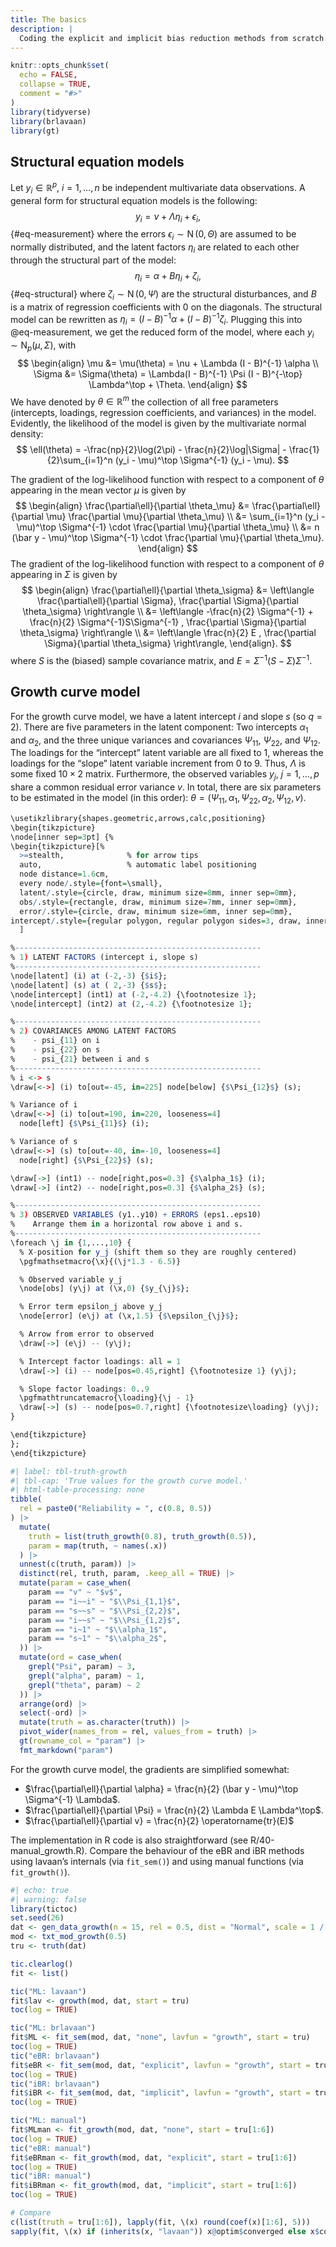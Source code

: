 ```yaml
---
title: The basics
description: | 
  Coding the explicit and implicit bias reduction methods from scratch.
---
```


```r
knitr::opts_chunk$set(
  echo = FALSE,
  collapse = TRUE,
  comment = "#>"
)
library(tidyverse)
library(brlavaan)
library(gt)
```

## Structural equation models

Let $y_i\in \mathbb R^p$, $i=1,\dots,n$ be independent multivariate data observations.
A general form for structural equation models is the following:
$$
y_i = \nu + \Lambda \eta_i + \epsilon_i,
$$ {#eq-measurement}
where the errors $\epsilon_i \sim \operatorname{N}(0,\Theta)$ are assumed to be normally distributed, and the latent factors $\eta_i$ are related to each other through the structural part of the model:
$$
\eta_i = \alpha + B \eta_i + \zeta_i,
$$ {#eq-structural}
where $\zeta_i \sim \operatorname{N}(0,\Psi)$ are the structural disturbances, and $B$ is a matrix of regression coefficients with 0 on the diagonals.
The structural model can be rewritten as $\eta_i = (I - B)^{-1} \alpha + (I - B)^{-1} \zeta_i$.
Plugging this into @eq-measurement, we get the reduced form of the model, where each $y_i \sim \operatorname{N}_p (\mu, \Sigma)$, with
$$
\begin{align}
\mu &= \mu(\theta) = \nu + \Lambda (I - B)^{-1} \alpha \\
\Sigma &= \Sigma(\theta) = \Lambda(I - B)^{-1} \Psi (I - B)^{-\top} \Lambda^\top + \Theta.
\end{align}
$$
We have denoted by $\theta\in\mathbb R^m$ the collection of all free parameters (intercepts, loadings, regression coefficients, and variances) in the model.
Evidently, the likelihood of the model is given by the multivariate normal density:
$$
\ell(\theta) = -\frac{np}{2}\log(2\pi) - \frac{n}{2}\log|\Sigma| - \frac{1}{2}\sum_{i=1}^n (y_i - \mu)^\top \Sigma^{-1} (y_i - \mu).
$$

The gradient of the log-likelihood function with respect to a component of $\theta$ appearing in the mean vector $\mu$ is given by
$$
\begin{align}
\frac{\partial\ell}{\partial \theta_\mu} 
&= \frac{\partial\ell}{\partial \mu} \frac{\partial \mu}{\partial \theta_\mu}  \\
&= \sum_{i=1}^n (y_i - \mu)^\top \Sigma^{-1} \cdot \frac{\partial \mu}{\partial \theta_\mu} \\
&= n (\bar y - \mu)^\top \Sigma^{-1} \cdot \frac{\partial \mu}{\partial \theta_\mu}.
\end{align}
$$
The gradient of the log-likelihood function with respect to a component of $\theta$ appearing in $\Sigma$ is given by
$$
\begin{align}
\frac{\partial\ell}{\partial \theta_\sigma} 
&= \left\langle \frac{\partial\ell}{\partial \Sigma}, \frac{\partial \Sigma}{\partial \theta_\sigma}  \right\rangle \\
&= \left\langle -\frac{n}{2} \Sigma^{-1} + \frac{n}{2} \Sigma^{-1}S\Sigma^{-1}  , \frac{\partial \Sigma}{\partial \theta_\sigma} \right\rangle \\
&= \left\langle \frac{n}{2} E , \frac{\partial \Sigma}{\partial \theta_\sigma} \right\rangle,
\end{align}.
$$
where $S$ is the (biased) sample covariance matrix, and $E = \Sigma^{-1}(S-\Sigma)\Sigma^{-1}$.

## Growth curve model

For the growth curve model, we have a latent intercept $i$ and slope $s$ (so $q=2$).
There are five parameters in the latent component: Two intercepts $\alpha_1$ and $\alpha_2$, and the three unique variances and covariances $\Psi_{11}$, $\Psi_{22}$, and $\Psi_{12}$.
The loadings for the "intercept" latent variable are all fixed to 1, whereas the loadings for the "slope" latent variable increment from 0 to 9.
Thus, $\Lambda$ is some fixed $10 \times 2$ matrix.
Furthermore, the observed variables $y_j$, $j=1,\dots,p$ share a common residual error variance $v$.
In total, there are six parameters to be estimated in the model (in this order):
$\theta = (\Psi_{11}, \alpha_1, \Psi_{22}, \alpha_2, \Psi_{12}, v)$.

```r
\usetikzlibrary{shapes.geometric,arrows,calc,positioning}
\begin{tikzpicture}
\node[inner sep=3pt] {%
\begin{tikzpicture}[%
  >=stealth,              % for arrow tips
  auto,                   % automatic label positioning
  node distance=1.6cm,
  every node/.style={font=\small},
  latent/.style={circle, draw, minimum size=8mm, inner sep=0mm},
  obs/.style={rectangle, draw, minimum size=7mm, inner sep=0mm},
  error/.style={circle, draw, minimum size=6mm, inner sep=0mm},
intercept/.style={regular polygon, regular polygon sides=3, draw, inner sep=0pt, minimum size=6mm}
  ]

%-------------------------------------------------------
% 1) LATENT FACTORS (intercept i, slope s)
%-------------------------------------------------------
\node[latent] (i) at (-2,-3) {$i$};
\node[latent] (s) at ( 2,-3) {$s$};
\node[intercept] (int1) at (-2,-4.2) {\footnotesize 1};
\node[intercept] (int2) at (2,-4.2) {\footnotesize 1};

%-------------------------------------------------------
% 2) COVARIANCES AMONG LATENT FACTORS
%    - psi_{11} on i
%    - psi_{22} on s
%    - psi_{21} between i and s
%-------------------------------------------------------
% i <-> s
\draw[<->] (i) to[out=-45, in=225] node[below] {$\Psi_{12}$} (s);

% Variance of i
\draw[<->] (i) to[out=190, in=220, looseness=4]
  node[left] {$\Psi_{11}$} (i);

% Variance of s
\draw[<->] (s) to[out=-40, in=-10, looseness=4]
  node[right] {$\Psi_{22}$} (s);

\draw[->] (int1) -- node[right,pos=0.3] {$\alpha_1$} (i);
\draw[->] (int2) -- node[right,pos=0.3] {$\alpha_2$} (s);

%-------------------------------------------------------
% 3) OBSERVED VARIABLES (y1..y10) + ERRORS (eps1..eps10)
%    Arrange them in a horizontal row above i and s.
%-------------------------------------------------------
\foreach \j in {1,...,10} {
  % X-position for y_j (shift them so they are roughly centered)
  \pgfmathsetmacro{\x}{(\j*1.3 - 6.5)}

  % Observed variable y_j
  \node[obs] (y\j) at (\x,0) {$y_{\j}$};

  % Error term epsilon_j above y_j
  \node[error] (e\j) at (\x,1.5) {$\epsilon_{\j}$};

  % Arrow from error to observed
  \draw[->] (e\j) -- (y\j);

  % Intercept factor loadings: all = 1
  \draw[->] (i) -- node[pos=0.45,right] {\footnotesize 1} (y\j);

  % Slope factor loadings: 0..9
  \pgfmathtruncatemacro{\loading}{\j - 1}
  \draw[->] (s) -- node[pos=0.7,right] {\footnotesize\loading} (y\j);
}

\end{tikzpicture}
};
\end{tikzpicture}
```

```r
#| label: tbl-truth-growth
#| tbl-cap: 'True values for the growth curve model.'
#| html-table-processing: none
tibble(
  rel = paste0("Reliability = ", c(0.8, 0.5))
) |>
  mutate(
    truth = list(truth_growth(0.8), truth_growth(0.5)),
    param = map(truth, ~ names(.x))
  ) |>
  unnest(c(truth, param)) |>
  distinct(rel, truth, param, .keep_all = TRUE) |>
  mutate(param = case_when(
    param == "v" ~ "$v$",
    param == "i~~i" ~ "$\\Psi_{1,1}$",
    param == "s~~s" ~ "$\\Psi_{2,2}$",
    param == "i~~s" ~ "$\\Psi_{1,2}$",
    param == "i~1" ~ "$\\alpha_1$",
    param == "s~1" ~ "$\\alpha_2$",
  )) |>
  mutate(ord = case_when(
    grepl("Psi", param) ~ 3,
    grepl("alpha", param) ~ 1,
    grepl("theta", param) ~ 2
  )) |>
  arrange(ord) |>
  select(-ord) |>
  mutate(truth = as.character(truth)) |>
  pivot_wider(names_from = rel, values_from = truth) |>
  gt(rowname_col = "param") |>
  fmt_markdown("param")
```

For the growth curve model, the gradients are simplified somewhat:

- $\frac{\partial\ell}{\partial \alpha} = \frac{n}{2} (\bar y - \mu)^\top \Sigma^{-1} \Lambda$.
- $\frac{\partial\ell}{\partial \Psi} = \frac{n}{2} \Lambda E \Lambda^\top$.
- $\frac{\partial\ell}{\partial v} = \frac{n}{2} \operatorname{tr}(E)$

The implementation in R code is also straightforward (see R/40-manual_growth.R).
Compare the behaviour of the eBR and iBR methods using lavaan's internals (via `fit_sem()`) and using manual functions (via `fit_growth()`).

```r
#| echo: true
#| warning: false
library(tictoc)
set.seed(26)
dat <- gen_data_growth(n = 15, rel = 0.5, dist = "Normal", scale = 1 / 10)
mod <- txt_mod_growth(0.5)
tru <- truth(dat)

tic.clearlog()
fit <- list()

tic("ML: lavaan")
fit$lav <- growth(mod, dat, start = tru)
toc(log = TRUE)

tic("ML: brlavaan")
fit$ML <- fit_sem(mod, dat, "none", lavfun = "growth", start = tru)
toc(log = TRUE)
tic("eBR: brlavaan")
fit$eBR <- fit_sem(mod, dat, "explicit", lavfun = "growth", start = tru)
toc(log = TRUE)
tic("iBR: brlavaan")
fit$iBR <- fit_sem(mod, dat, "implicit", lavfun = "growth", start = tru)
toc(log = TRUE)

tic("ML: manual")
fit$MLman <- fit_growth(mod, dat, "none", start = tru[1:6])
toc(log = TRUE)
tic("eBR: manual")
fit$eBRman <- fit_growth(mod, dat, "explicit", start = tru[1:6])
toc(log = TRUE)
tic("iBR: manual")
fit$iBRman <- fit_growth(mod, dat, "implicit", start = tru[1:6])
toc(log = TRUE)

# Compare
c(list(truth = tru[1:6]), lapply(fit, \(x) round(coef(x)[1:6], 5)))
sapply(fit, \(x) if (inherits(x, "lavaan")) x@optim$converged else x$converged)
```

